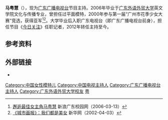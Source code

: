 {{主播資訊
| 主播頭銜     = 《[[今日关注_(广东电视台)|今日关注]]》主持人
| 主播姓名     = 马粤慧
| 主播英文名字 = 
| 暱稱         = 马马、粤慧姐姐
| 主播照片檔案 = 
| 主播照片尺寸 = 
| 主播出生日期 = {{birth_date_and_age|1984|12|2}}
| 出生地       = {{PRC}}[[广东省|广东省]][[广州市|广州市]]
| 主播逝世年分 = 
| 主播逝世日期 = 
| 逝世地       = 
| 國籍         = {{PRC}}
| 籍貫         = 
| 最高學歷     = [[广东外语外贸大学|广东外语外贸大学]]英文学院
| 婚姻狀況     = 已婚
| 信仰宗教     = 
| 備註         = 
|}}
'''马粤慧'''（{{bd|1984年|12月2日|catIdx=M马}}），现为[[广东广播电视台|广东广播电视台]]节目主持。2006年毕业于[[广东外语外贸大学|广东外语外贸大学]]英文学院文化与传播专业，曾担任过平面模特，2000年参与第一届“广州市花季少女大赛”竞选，获得亚军<ref>[http://school.gd.sina.com.cn/news/2006-03-13/2286611.html 邂逅最佳女主角马粤慧] {{Wayback|url=http://school.gd.sina.com.cn/news/2006-03-13/2286611.html |date=20140913202301 }}新浪广东校园网（2006-03-13）</ref><ref>[http://news.xinhuanet.com/newscenter/2002-04/03/content_342691.htm 《城市画报》：我们都是美女] {{webarchive|url=https://web.archive.org/web/20020415021127/http://news.xinhuanet.com/newscenter/2002-04/03/content_342691.htm |date=2002-04-15 }}新华网（2002-04-03）</ref>。大学毕业后入职广东电视台（即广东广播电视台前身），担任节目《[[今日关注_(广东电视台)|今日关注]]》任职记者，2012年转任主持至今。

==参考资料==
{{reflist|2}}

==外部链接==
*{{sinaweibo|1721791834}}

[[Category:中国女性模特儿|Category:中国女性模特儿]]
[[Category:中国电视主持人|Category:中国电视主持人]]
[[Category:广东广播电视台主持人|Category:广东广播电视台主持人]]
[[Category:广东外语外贸大学校友|Category:广东外语外贸大学校友]]
[[Category:马姓|粤]]
{{China-bio-stub}}